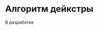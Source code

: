 # Алгоритм дейкстры {#sec-graph-theory-dijkstra}

::: {.callout-important title="Состояние разработки"}
В разработке
:::
